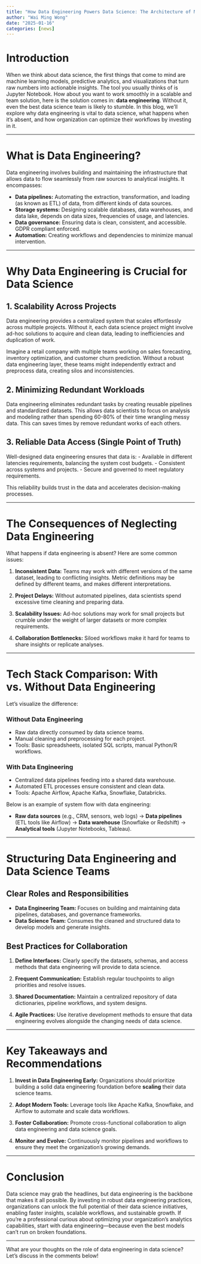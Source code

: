 ```yaml
---
title: "How Data Engineering Powers Data Science: The Architecture of Modern Analytics"
author: "Wai Ming Wong"
date: "2025-01-16"
categories: [news]
---
```




# Introduction

When we think about data science, the first things that come to mind are machine learning models, predictive analytics, and visualizations that turn raw numbers into actionable insights. The tool you usually thinks of is Jupyter Notebook. How about you want to work smoothly in a scalable and team solution, here is the solution comes in: **data engineering**. Without it, even the best data science team is likely to stumble. In this blog, we’ll explore why data engineering is vital to data science, what happens when it’s absent, and how organization can optimize their workflows by investing in it.

---

# What is Data Engineering?

Data engineering involves building and maintaining the infrastructure that allows data to flow seamlessly from raw sources to analytical insights. It encompasses:

- **Data pipelines:** Automating the extraction, transformation, and loading (as known as ETL) of data, from different kinds of data sources. 
- **Storage systems:** Designing scalable databases, data warehouses, and data lake, depends on data sizes, frequencies of usage, and latencies.
- **Data governance:** Ensuring data is clean, consistent, and accessible. GDPR compliant enforced.
- **Automation:** Creating workflows and dependencies to minimize manual intervention.

---

# Why Data Engineering is Crucial for Data Science

## 1. Scalability Across Projects
Data engineering provides a centralized system that scales effortlessly across multiple projects. Without it, each data science project might involve ad-hoc solutions to acquire and clean data, leading to inefficiencies and duplication of work.

Imagine a retail company with multiple teams working on sales forecasting, inventory optimization, and customer churn prediction. Without a robust data engineering layer, these teams might independently extract and preprocess data, creating silos and inconsistencies.

## 2. Minimizing Redundant Workloads
Data engineering eliminates redundant tasks by creating reusable pipelines and standardized datasets. This allows data scientists to focus on analysis and modeling rather than spending 60-80% of their time wrangling messy data. This can saves times by remove redundant works of each others.  

## 3. Reliable Data Access (Single Point of Truth)
Well-designed data engineering ensures that data is:
- Available in different latencies requirements, balancing the system cost budgets. 
- Consistent across systems and projects.
- Secure and governed to meet regulatory requirements.

This reliability builds trust in the data and accelerates decision-making processes.

---

# The Consequences of Neglecting Data Engineering

What happens if data engineering is absent? Here are some common issues:

1. **Inconsistent Data:**
   Teams may work with different versions of the same dataset, leading to conflicting insights.
   Metric definitions may be defined by different teams, and makes different interpretations.

2. **Project Delays:**
   Without automated pipelines, data scientists spend excessive time cleaning and preparing data.

3. **Scalability Issues:**
   Ad-hoc solutions may work for small projects but crumble under the weight of larger datasets or more complex requirements.

4. **Collaboration Bottlenecks:**
   Siloed workflows make it hard for teams to share insights or replicate analyses.

---

# Tech Stack Comparison: With vs. Without Data Engineering

Let’s visualize the difference:

### Without Data Engineering
- Raw data directly consumed by data science teams.
- Manual cleaning and preprocessing for each project.
- Tools: Basic spreadsheets, isolated SQL scripts, manual Python/R workflows.

### With Data Engineering
- Centralized data pipelines feeding into a shared data warehouse.
- Automated ETL processes ensure consistent and clean data.
- Tools: Apache Airflow, Apache Kafka, Snowflake, Databricks.

Below is an example of system flow with data engineering:

- **Raw data sources** (e.g., CRM, sensors, web logs) → **Data pipelines** (ETL tools like Airflow) → **Data warehouse** (Snowflake or Redshift) → **Analytical tools** (Jupyter Notebooks, Tableau).

---

# Structuring Data Engineering and Data Science Teams

## Clear Roles and Responsibilities
- **Data Engineering Team:** Focuses on building and maintaining data pipelines, databases, and governance frameworks.
- **Data Science Team:** Consumes the cleaned and structured data to develop models and generate insights.

## Best Practices for Collaboration
1. **Define Interfaces:**
   Clearly specify the datasets, schemas, and access methods that data engineering will provide to data science.

2. **Frequent Communication:**
   Establish regular touchpoints to align priorities and resolve issues.

3. **Shared Documentation:**
   Maintain a centralized repository of data dictionaries, pipeline workflows, and system designs.

4. **Agile Practices:**
   Use iterative development methods to ensure that data engineering evolves alongside the changing needs of data science.

---

# Key Takeaways and Recommendations

1. **Invest in Data Engineering Early:**
   Organizations should prioritize building a solid data engineering foundation before **scaling** their data science teams. 

2. **Adopt Modern Tools:**
   Leverage tools like Apache Kafka, Snowflake, and Airflow to automate and scale data workflows.

3. **Foster Collaboration:**
   Promote cross-functional collaboration to align data engineering and data science goals.

4. **Monitor and Evolve:**
   Continuously monitor pipelines and workflows to ensure they meet the organization’s growing demands.

---

# Conclusion

Data science may grab the headlines, but data engineering is the backbone that makes it all possible. By investing in robust data engineering practices, organizations can unlock the full potential of their data science initiatives, enabling faster insights, scalable workflows, and sustainable growth. If you’re a professional curious about optimizing your organization’s analytics capabilities, start with data engineering—because even the best models can’t run on broken foundations.

---

What are your thoughts on the role of data engineering in data science? Let’s discuss in the comments below!
